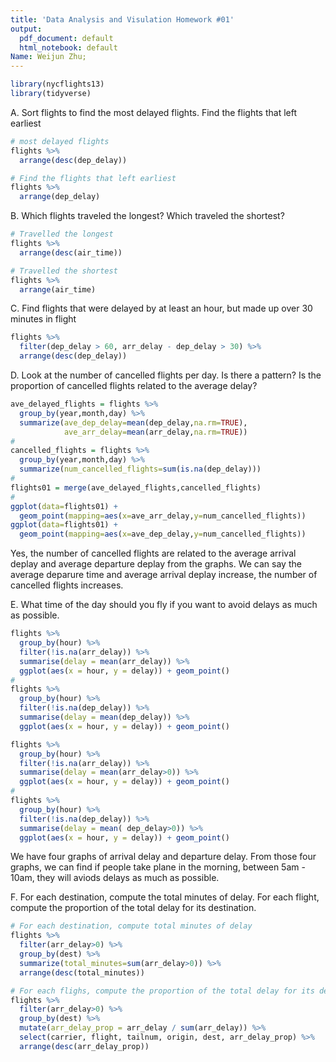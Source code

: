 ---
title: 'Data Analysis and Visulation Homework #01'
output:
  pdf_document: default
  html_notebook: default
Name: Weijun Zhu;
---
```{r}
library(nycflights13)
library(tidyverse)
```

A. Sort flights to find the most delayed flights. Find the flights that left earliest
```{r}
# most delayed flights
flights %>%
  arrange(desc(dep_delay))

# Find the flights that left earliest
flights %>%
  arrange(dep_delay)

```


B. Which flights traveled the longest? Which traveled the shortest?
```{r}
# Travelled the longest
flights %>%
  arrange(desc(air_time))

# Travelled the shortest
flights %>%
  arrange(air_time)
```


C. Find flights that were delayed by at least an hour, but made up over 30 minutes in flight
```{r}
flights %>%
  filter(dep_delay > 60, arr_delay - dep_delay > 30) %>%
  arrange(desc(dep_delay))

```

D. Look at the number of cancelled flights per day. Is there a pattern? Is the proportion of cancelled flights related to the average delay?
```{r}
ave_delayed_flights = flights %>%
  group_by(year,month,day) %>%
  summarize(ave_dep_delay=mean(dep_delay,na.rm=TRUE),
            ave_arr_delay=mean(arr_delay,na.rm=TRUE))
#
cancelled_flights = flights %>%
  group_by(year,month,day) %>%
  summarize(num_cancelled_flights=sum(is.na(dep_delay)))
#
flights01 = merge(ave_delayed_flights,cancelled_flights)
#
ggplot(data=flights01) + 
  geom_point(mapping=aes(x=ave_arr_delay,y=num_cancelled_flights)) 
ggplot(data=flights01) + 
  geom_point(mapping=aes(x=ave_dep_delay,y=num_cancelled_flights))
```
Yes, the number of cancelled flights are related to the average arrival deplay and average departure deplay from the graphs. We can say the average deparure time and average arrival deplay increase, the number of cancelled flights increases.


E. What time of the day should you fly if you want to avoid delays as much as possible.
```{r}
flights %>%
  group_by(hour) %>%
  filter(!is.na(arr_delay)) %>%
  summarise(delay = mean(arr_delay)) %>%
  ggplot(aes(x = hour, y = delay)) + geom_point() 
# 
flights %>%
  group_by(hour) %>%
  filter(!is.na(dep_delay)) %>%
  summarise(delay = mean(dep_delay)) %>%
  ggplot(aes(x = hour, y = delay)) + geom_point()

```

```{r}
flights %>%
  group_by(hour) %>%
  filter(!is.na(arr_delay)) %>%
  summarise(delay = mean(arr_delay>0)) %>%
  ggplot(aes(x = hour, y = delay)) + geom_point() 
#
flights %>%
  group_by(hour) %>%
  filter(!is.na(dep_delay)) %>%
  summarise(delay = mean( dep_delay>0)) %>%
  ggplot(aes(x = hour, y = delay)) + geom_point()

```
We have four graphs of arrival delay and departure delay. From those four graphs, we can find if people take plane in the morning, between 5am - 10am, they will aviods delays as much as possible.


F. For each destination, compute the total minutes of delay. For each flight, compute the proportion of the total delay for its destination.
```{r}
# For each destination, compute total minutes of delay
flights %>%
  filter(arr_delay>0) %>%
  group_by(dest) %>%
  summarize(total_minutes=sum(arr_delay>0)) %>%
  arrange(desc(total_minutes))

```

```{r}
# For each flighs, compute the proportion of the total delay for its destination.
flights %>%
  filter(arr_delay>0) %>%
  group_by(dest) %>%
  mutate(arr_delay_prop = arr_delay / sum(arr_delay)) %>%
  select(carrier, flight, tailnum, origin, dest, arr_delay_prop) %>%
  arrange(desc(arr_delay_prop))

```

